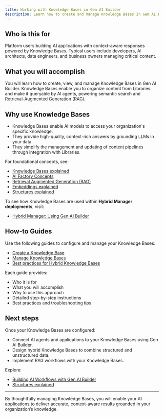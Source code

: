 ```yaml
---
title: Working with Knowledge Bases in Gen AI Builder
description: Learn how to create and manage Knowledge Bases in Gen AI Builder to organize and make your content available to AI applications.
---
```


## Who is this for

Platform users building AI applications with context-aware responses powered by Knowledge Bases.
Typical users include developers, AI architects, data engineers, and business owners managing critical content.

## What you will accomplish

You will learn how to create, view, and manage Knowledge Bases in Gen AI Builder.
Knowledge Bases enable you to organize content from Libraries and make it queryable by AI agents, powering semantic search and Retrieval-Augmented Generation (RAG).

## Why use Knowledge Bases

-   Knowledge Bases enable AI models to access your organization's specific knowledge.
-   They provide high-quality, context-rich answers by grounding LLMs in your data.
-   They simplify the management and updating of content pipelines through integration with Libraries.

For foundational concepts, see:

-   [Knowledge Bases explained](/edb-postgres-ai/1.2/ai-factory/learn/explained/knowledge-bases-explained/) <!-- We will generate this explainer -->
-   [AI Factory Concepts](/edb-postgres-ai/1.2/ai-factory/learn/explained/ai-factory-concepts/)
-   [Retrieval Augmented Generation (RAG)](/edb-postgres-ai/1.2/ai-factory/learn/explained/terminology/#retrieval-augmented-generation-rag)
-   [Embeddings explained](/edb-postgres-ai/1.2/ai-factory/learn/explained/generic-concepts/#embeddings-and-vector-representations)
-   [Structures explained](/edb-postgres-ai/1.2/ai-factory/learn/explained/structures-explained/)

To see how Knowledge Bases are used within **Hybrid Manager deployments**, visit:

-   [Hybrid Manager: Using Gen AI Builder](/edb-postgres-ai/1.2/hybrid-manager/ai-factory/gen-ai/builder/)

## How-to Guides

Use the following guides to configure and manage your Knowledge Bases:

-   [Create a Knowledge Base](/edb-postgres-ai/1.2/ai-factory/learn/how-to/gen-ai/create-knowledge-base/)
-   [Manage Knowledge Bases](/edb-postgres-ai/1.2/ai-factory/learn/how-to/gen-ai/manage-knowledge-base/)
-   [Best practices for Hybrid Knowledge Bases](/edb-postgres-ai/1.2/ai-factory/learn/how-to/gen-ai/hybrid-kb-best-practices/)

Each guide provides:

-   Who it is for
-   What you will accomplish
-   Why to use this approach
-   Detailed step-by-step instructions
-   Best practices and troubleshooting tips

## Next steps

Once your Knowledge Bases are configured:

-   Connect AI agents and applications to your Knowledge Bases using Gen AI Builder.
-   Design hybrid Knowledge Bases to combine structured and unstructured data.
-   Implement RAG workflows with your Knowledge Bases.

Explore:

-   [Building AI Workflows with Gen AI Builder](/edb-postgres-ai/1.2/ai-factory/learn/how-to/gen-ai/create-knowledge-base/) <!-- Placeholder link -->
-   [Structures explained](/edb-postgres-ai/1.2/ai-factory/learn/explained/structures-explained/)

* * *

By thoughtfully managing Knowledge Bases, you will enable your AI applications to deliver accurate, context-aware results grounded in your organization’s knowledge.
